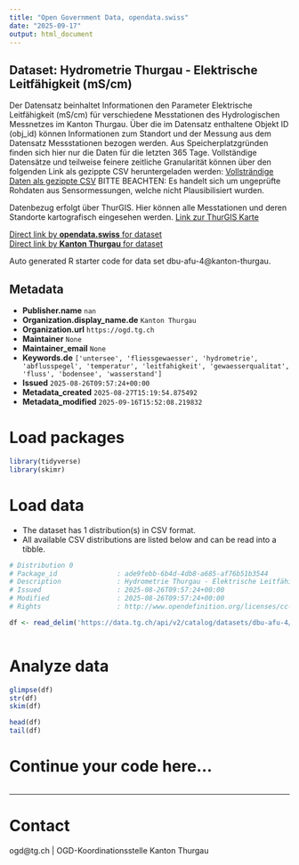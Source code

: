 ```yaml
---
title: "Open Government Data, opendata.swiss"
date: "2025-09-17"
output: html_document
---
```


## Dataset: Hydrometrie Thurgau - Elektrische Leitfähigkeit (mS/cm)

Der Datensatz beinhaltet Informationen den Parameter Elektrische Leitfähigkeit (mS/cm) für verschiedene Messtationen des Hydrologischen Messnetzes im Kanton Thurgau. Über die im Datensatz enthaltene Objekt ID (obj_id) können Informationen zum Standort und der Messung aus dem Datensatz Messstationen bezogen werden.
Aus Speicherplatzgründen finden sich hier nur die Daten für die letzten 365 Tage. Vollständige Datensätze und teilweise feinere zeitliche Granularität können über den folgenden Link als gezippte CSV heruntergeladen werden:
[Vollsträndige Daten als gezippte CSV](https://ogdtg.ch/hydrodaten/el_ms_cm_full.csv.gz)
BITTE BEACHTEN: Es handelt sich um ungeprüfte Rohdaten aus Sensormessungen, welche nicht Plausibilisiert wurden.

Datenbezug erfolgt über ThurGIS. Hier können alle Messtationen und deren Standorte kartografisch eingesehen werden.
[Link zur ThurGIS Karte](https://map.geo.tg.ch/apps/mf-geoadmin3/?lang=de&topic=ech&layers=hydrologische_messnetze_werterhebung&layers_opacity=0.9)

[Direct link by **opendata.swiss** for dataset](https://opendata.swiss/de/dataset/hydrometrie-thurgau-elektrische-leitfahigkeit-ms-cm)<br>
[Direct link by **Kanton Thurgau** for dataset](https://data.tg.ch/explore/dataset/dbu-afu-4/)

Auto generated R starter code for data set dbu-afu-4@kanton-thurgau.

## Metadata

- **Publisher.name** `nan`
- **Organization.display_name.de** `Kanton Thurgau`
- **Organization.url** `https://ogd.tg.ch`
- **Maintainer** `None`
- **Maintainer_email** `None`
- **Keywords.de** `['untersee', 'fliessgewaesser', 'hydrometrie', 'abflusspegel', 'temperatur', 'leitfahigkeit', 'gewaesserqualitat', 'fluss', 'bodensee', 'wasserstand']`
- **Issued** `2025-08-26T09:57:24+00:00`
- **Metadata_created** `2025-08-27T15:19:54.875492`
- **Metadata_modified** `2025-09-16T15:52:08.219832`


# Load packages

```r

library(tidyverse)
library(skimr)

```

# Load data

-   The dataset has 1 distribution(s) in CSV format.
-   All available CSV distributions are listed below and can be read into a tibble.

```r

# Distribution 0
# Package_id               : ade9febb-6b4d-4db8-a685-af76b51b3544
# Description              : Hydrometrie Thurgau - Elektrische Leitfähigkeit (mS/cm) (csv)
# Issued                   : 2025-08-26T09:57:24+00:00
# Modified                 : 2025-08-26T09:57:24+00:00
# Rights                   : http://www.opendefinition.org/licenses/cc-by/

df <- read_delim('https://data.tg.ch/api/v2/catalog/datasets/dbu-afu-4/exports/csv?use_labels=true')



```

# Analyze data

```r

glimpse(df)
str(df)
skim(df)

head(df)
tail(df)

```

# Continue your code here...

```r

```

------------------------------------------------------------------------

# Contact

ogd@tg.ch | OGD-Koordinationsstelle Kanton Thurgau
